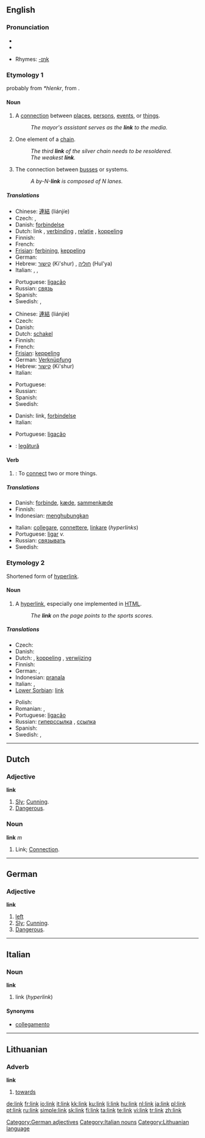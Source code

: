 ==English==

===Pronunciation===
* {{IPA|/liŋk/}}
* {{audio|en-us-link.ogg|Audio (US)}}

* Rhymes: [[Rhymes:English:-ɪŋk|-ɪŋk]]

===Etymology 1===

{{OE.}} {{term|linke}} probably from {{ON.}} ''*hlenkr'', from {{PG.}}.

====Noun====
{{en-noun}}

# A [[connection]] between [[place]]s, [[person]]s, [[event]]s, or [[thing]]s.
#: ''The mayor's assistant serves as the '''link''' to the media.''
# One element of a [[chain]].
#: ''The third '''link''' of the silver chain needs to be resoldered.''
#: ''The weakest '''link'''.''
# {{computing}} The connection between [[bus]]ses or systems.
#: ''A by-N-'''link''' is composed of N lanes.''

=====Translations=====
{{trans-top|connection}}
* Chinese: [[連結]] (liánjíe)
* Czech: {{t-|cs|spojení|n}}, {{t-|cs|propojení|n}}
* Danish: [[forbindelse]] {{c}}
* Dutch: link {{m}}, [[verbinding]] {{f}} , [[relatie]] {{f}} , [[koppeling]] {{f}}
* Finnish: {{t+|fi|yhteys}}
* French: {{t+|fr|lien|m}}
* [[Frisian]]: [[ferbining]], [[keppeling]]
* German: {{t+|de|Verbindung|f}}
* Hebrew: [[קישור]] (Ki'shur) {{m}}, [[חוליה]] (Hul'ya) {{f}}
* Italian: {{t+|it|collegamento|m}}, {{t+|it|lega|f}}, {{t+|it|connessione|f}}
{{trans-mid}}
* Portuguese: [[ligação]] {{f}}
* Russian: [[связь]] {{f}}
* Spanish: {{t+|es|enlace}}
* Swedish: {{t-|sv|anknytning|c}}, {{t-|sv|länk|c}}
{{trans-bottom}}

{{trans-top|element of a chain}}
* Chinese: [[連結]] (liánjíe)
* Czech: {{t-|cs|článek|m}}
* Danish: {{t-|da|led}}
* Dutch: [[schakel]]
* Finnish: {{t+|fi|linkki}}
* French: {{t+|fr|maillon}}
* [[Frisian]]: [[keppeling]]
* German: [[Verknüpfung]] {{f}}
* Hebrew: [[קישור]] (Ki'shur) {{m}}
* Italian: {{t+|it|anello|m}}
{{trans-mid}}
* Portuguese: {{t-|pt|elo|m}}
* Russian: {{t+|ru|звено|sc=Cyrl}}
* Spanish: {{t-|es|eslabón}}
* Swedish: {{t-|sv|länk|c}}
{{trans-bottom}}

{{trans-top|computing: connection between busses or systems}}
* Danish: link, [[forbindelse]]
* Italian: {{t+|it|connessione|f}}
{{trans-mid}}
* Portuguese: [[ligação]] {{f}}
{{trans-bottom}}

{{checktrans}}
* {{ttbc|Romanian}}: [[legătură]] {{f}}

====Verb====
{{en-verb}}

# {{transitive}}: To [[connect]] two or more things.

=====Translations=====
{{trans-top|to connect things}}
* Danish: [[forbinde]], [[kæde]], [[sammenkæde]]
* Finnish: {{t+|fi|yhdistää}}
* Indonesian: [[menghubungkan]]
{{trans-mid}}
* Italian: [[collegare]], [[connettere]], [[linkare]] (''hyperlinks'')
* Portuguese: [[ligar]] ''v.''
* Russian: [[связывать]]
* Swedish: {{t-|sv|länka}}
{{trans-bottom}}

===Etymology 2===
Shortened form of [[hyperlink]].

====Noun====
{{en-noun}}

# {{computing}} A [[hyperlink]], especially one implemented in [[HTML]].
#: ''The '''link''' on the page points to the sports scores.''

=====Translations=====
{{trans-top|computing: hyperlink}}
* Czech: {{t-|cs|odkaz|m}}
* Danish: {{t-|da|link}}
* Dutch: {{t+|nl|link}}, [[koppeling]] {{f}}, [[verwijzing]] {{f}}
* Finnish: {{t+|fi|linkki}}
* German: {{t+|de|Link}} {{m}}, {{t-|de|Hyperlink}} {{m}}
* Indonesian: [[pranala]]
* Italian: {{t+|it|link}} {{m}}, {{t+|it|collegamento|m}}
* [[Lower Sorbian]]: [[#Lower Sorbian|link]] {{m}}
{{trans-mid}}
* Polish: {{t+|pl|link}} {{m}}
* Romanian: {{t-|ro|hyperlink|n}}, {{t-|ro|legătură|f}}
* Portuguese: [[ligação]] {{f}}
* Russian: [[гиперссылка]] {{f}} , [[ссылка]] {{f}}
* Spanish: {{t-|es|hipervínculo}}
* Swedish: {{t-|sv|hyperlänk|c}}, {{t-|sv|länk|c}}
{{trans-bottom}}

----

==Dutch==

===Adjective===
'''link'''

# [[Sly]]; [[Cunning]].
# [[Dangerous]].

===Noun===
'''link''' ''m''

# Link; [[Connection]].

----

==German==

===Adjective===
'''link'''

# [[left]]
# [[Sly]]; [[Cunning]].
# [[Dangerous]].

[[Category:German adjectives]]

----

==Italian==

===Noun===
'''link''' {{m}} {{inv}}

# link (''hyperlink'')

====Synonyms====
* [[collegamento]]

[[Category:Italian nouns]]

----

==Lithuanian==

===Adverb===
'''link'''

# [[towards]]

[[Category:Lithuanian language]]

[[de:link]]
[[fr:link]]
[[io:link]]
[[it:link]]
[[kk:link]]
[[ku:link]]
[[li:link]]
[[hu:link]]
[[nl:link]]
[[ja:link]]
[[pl:link]]
[[pt:link]]
[[ru:link]]
[[simple:link]]
[[sk:link]]
[[fi:link]]
[[ta:link]]
[[te:link]]
[[vi:link]]
[[tr:link]]
[[zh:link]]